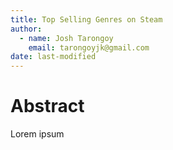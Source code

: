 ```yaml
---
title: Top Selling Genres on Steam
author:
  - name: Josh Tarongoy
    email: tarongoyjk@gmail.com
date: last-modified
---
```


# Abstract

Lorem ipsum